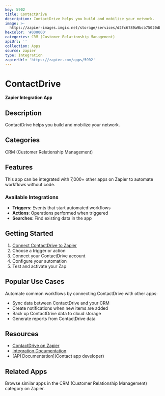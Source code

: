 ```yaml
---
key: 5902
title: ContactDrive
description: ContactDrive helps you build and mobilize your network.
image: >-
  https://zapier-images.imgix.net/storage/services/d2fc6789a9bcb75020d8b0c2c2bcbeda.png?auto=format%2Ccompress&ixlib=python-3.0.0&q=50
hexColor: '#000000'
categories: CRM (Customer Relationship Management)
apiUrl: ''
collection: Apps
source: zapier
type: Integration
zapierUrl: 'https://zapier.com/apps/5902'
---
```

# ContactDrive

**Zapier Integration App**

## Description

ContactDrive helps you build and mobilize your network.

## Categories

CRM (Customer Relationship Management)

## Features

This app can be integrated with 7,000+ other apps on Zapier to automate workflows without code.

### Available Integrations

- **Triggers**: Events that start automated workflows
- **Actions**: Operations performed when triggered
- **Searches**: Find existing data in the app

## Getting Started

1. [Connect ContactDrive to Zapier](https://zapier.com/apps/5902)
2. Choose a trigger or action
3. Connect your ContactDrive account
4. Configure your automation
5. Test and activate your Zap

## Popular Use Cases

Automate common workflows by connecting ContactDrive with other apps:

- Sync data between ContactDrive and your CRM
- Create notifications when new items are added
- Back up ContactDrive data to cloud storage
- Generate reports from ContactDrive data

## Resources

- [ContactDrive on Zapier](https://zapier.com/apps/5902)
- [Integration Documentation](https://zapier.com/apps/5902/integrations)
- [API Documentation](Contact app developer)

## Related Apps

Browse similar apps in the CRM (Customer Relationship Management) category on Zapier.
